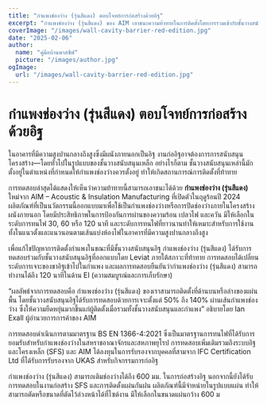 ```yaml
---
title: "กำแพงช่องว่าง (รุ่นสีแดง) ตอบโจทย์การก่อสร้างด้วยอิฐ"
excerpt: "กำแพงช่องว่าง (รุ่นสีแดง) ของ AIM เอาชนะความท้าทายในการติดตั้งโดยการรวมเข้ากับชั้นวางสนับสนุนอิฐในขณะที่ยังคงให้การป้องกันไฟที่แข็งแกร่ง"
coverImage: "/images/wall-cavity-barrier-red-edition.jpg"
date: "2025-02-06"
author:
  name: "คู่มือบ้านพาสซีฟ"
  picture: "/images/author.jpg"
ogImage:
  url: "/images/wall-cavity-barrier-red-edition.jpg"
---
```


# กำแพงช่องว่าง (รุ่นสีแดง) ตอบโจทย์การก่อสร้างด้วยอิฐ

ในอาคารที่มีความสูงปานกลางถึงสูงซึ่งมีผนังภายนอกเป็นอิฐ งานก่ออิฐอาจต้องการการสนับสนุนโครงสร้าง—โดยทั่วไปในรูปแบบของชั้นวางสนับสนุนเหล็ก อย่างไรก็ตาม ชั้นวางสนับสนุนเหล่านี้มักตั้งอยู่ในตำแหน่งที่กำหนดให้กำแพงช่องว่างควรตั้งอยู่ ทำให้เกิดสถานการณ์การติดตั้งที่ท้าทาย

การทดสอบล่าสุดได้แสดงให้เห็นว่าความท้าทายนี้สามารถเอาชนะได้ด้วย **กำแพงช่องว่าง (รุ่นสีแดง)** ใหม่จาก AIM – Acoustic & Insulation Manufacturing ที่เปิดตัวในฤดูร้อนปี 2024 ผลิตภัณฑ์ที่เป็นนวัตกรรมนี้ออกแบบมาเพื่อใช้เป็นกำแพงช่องว่างหรือการปิดช่องว่างภายในโครงสร้างผนังภายนอก โดยมีประสิทธิภาพในการป้องกันการผ่านของความร้อน เปลวไฟ และควัน มีให้เลือกในระดับการทนไฟ 30, 60 หรือ 120 นาที และระดับการทนไฟที่ยาวนานทำให้เหมาะสำหรับการใช้งานทั้งในแนวตั้งและแนวนอนตามเส้นแบ่งห้องไฟในอาคารที่มีความสูงปานกลางถึงสูง

เพื่อแก้ไขปัญหาการติดตั้งกำแพงในขณะที่มีชั้นวางสนับสนุนอิฐ กำแพงช่องว่าง (รุ่นสีแดง) ได้รับการทดสอบร่วมกับชั้นวางสนับสนุนอิฐที่ออกแบบโดย Leviat ภายใต้สภาวะที่ท้าทาย การทดสอบได้เปลี่ยนระดับการเจาะของขาอิฐเข้าไปในกำแพง และผลการทดสอบยืนยันว่ากำแพงช่องว่าง (รุ่นสีแดง) สามารถทำงานได้ถึง 120 นาทีในด้าน EI (ความสมบูรณ์และการเก็บรักษา)

“ผลลัพธ์จากการทดสอบคือ กำแพงช่องว่าง (รุ่นสีแดง) ของเราสามารถติดตั้งที่ด้านบนหรือล่างของแผ่นพื้น โดยชั้นวางสนับสนุนอิฐได้รับการทดสอบด้วยการเจาะตั้งแต่ 50% ถึง 140% ผ่านเส้นกำแพงช่องว่าง ซึ่งให้ความยืดหยุ่นมากขึ้นแก่ผู้ติดตั้งเมื่อรวมทั้งชั้นวางสนับสนุนและกำแพง” อธิบายโดย Ian Exall ผู้อำนวยการการค้าของ AIM

การทดสอบดำเนินการตามมาตรฐาน BS EN 1366-4:2021 ซึ่งเป็นมาตรฐานการทนไฟที่ได้รับการยอมรับสำหรับกำแพงช่องว่างในสหราชอาณาจักรและสหภาพยุโรป การทดสอบเพิ่มเติมรวมถึงระบบอิฐและโครงเหล็ก (SFS) และ AIM ได้ลงทุนในการรับรองจากบุคคลที่สามจาก IFC Certification Ltd ที่ได้รับการรับรองจาก UKAS สำหรับกิจกรรมการก่ออิฐ

กำแพงช่องว่าง (รุ่นสีแดง) สามารถเติมช่องว่างได้ถึง 600 มม. ในการก่อสร้างอิฐ นอกจากนี้ยังได้รับการทดสอบในงานก่อสร้าง SFS และการติดตั้งแผ่นกันฝน ผลิตภัณฑ์นี้มีจำหน่ายในรูปแบบแผ่น ทำให้สามารถตัดหรือขนาดที่ตัดไว้ล่วงหน้าได้ที่ไซต์งาน มีให้เลือกในขนาดแผ่นกว้าง 600 ม